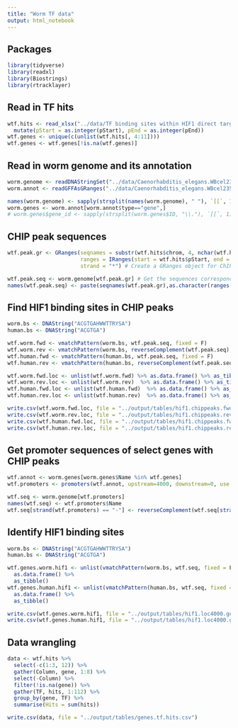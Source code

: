 ```yaml
---
title: "Worm TF data"
output: html_notebook
---
```


## Packages
```r
library(tidyverse)
library(readxl)
library(Biostrings)
library(rtracklayer)
```


## Read in TF hits 
```r
wtf.hits <- read_xlsx("../data/TF binding sites within HIF1 direct targets.xlsx") %>% 
  mutate(pStart = as.integer(pStart), pEnd = as.integer(pEnd))
wtf.genes <- unique(c(unlist(wtf.hits[, 4:11])))
wtf.genes <- wtf.genes[!is.na(wtf.genes)]
```

## Read in worm genome and its annotation
```r
worm.genome <- readDNAStringSet("../data/Caenorhabditis_elegans.WBcel235.dna.toplevel.fa.gz")
worm.annot <- readGFFAsGRanges("../data/Caenorhabditis_elegans.WBcel235.97.gff3.gz")

names(worm.genome) <- sapply(strsplit(names(worm.genome), " "), `[[`, 1)
worm.genes <- worm.annot[worm.annot$type=="gene",]
# worm.genes$gene_id <- sapply(strsplit(worm.genes$ID, "\\."), `[[`, 1)
```

## CHIP peak sequences
```r
wtf.peak.gr <- GRanges(seqnames = substr(wtf.hits$chrom, 4, nchar(wtf.hits$chrom)),
                       ranges = IRanges(start = wtf.hits$pStart, end = wtf.hits$pEnd), 
                       strand = "*") # Create a GRanges object for ChIP-peaks

wtf.peak.seq <- worm.genome[wtf.peak.gr] # Get the sequences corresponding to ChIP-peaks
names(wtf.peak.seq) <- paste(seqnames(wtf.peak.gr),as.character(ranges(wtf.peak.gr)), sep = "-") # Fix names
```

## Find HIF1 binding sites in CHIP peaks
```r
worm.bs <- DNAString("ACGTGAHWWTTRYSA")
human.bs <- DNAString("ACGTGA")

wtf.worm.fwd <- vmatchPattern(worm.bs, wtf.peak.seq, fixed = F)
wtf.worm.rev <- vmatchPattern(worm.bs, reverseComplement(wtf.peak.seq), fixed = F)
wtf.human.fwd <- vmatchPattern(human.bs, wtf.peak.seq, fixed = F)
wtf.human.rev <- vmatchPattern(human.bs, reverseComplement(wtf.peak.seq), fixed = F)

wtf.worm.fwd.loc <- unlist(wtf.worm.fwd) %>% as.data.frame() %>% as_tibble()
wtf.worm.rev.loc <- unlist(wtf.worm.rev)  %>% as.data.frame() %>% as_tibble() 
wtf.human.fwd.loc <- unlist(wtf.human.fwd)  %>% as.data.frame() %>% as_tibble()
wtf.human.rev.loc <- unlist(wtf.human.rev)  %>% as.data.frame() %>% as_tibble()

write.csv(wtf.worm.fwd.loc, file = "../output/tables/hif1.chippeaks.fwd.ACGTGAHWWTTRYSA.csv")
write.csv(wtf.worm.rev.loc, file = "../output/tables/hif1.chippeaks.rev.ACGTGAHWWTTRYSA.csv")
write.csv(wtf.human.fwd.loc, file = "../output/tables/hif1.chippeaks.fwd.ACGTGA.csv")
write.csv(wtf.human.rev.loc, file = "../output/tables/hif1.chippeaks.rev.AACGTGA.csv")
```

## Get promoter sequences of select genes with CHIP peaks
```r
wtf.annot <- worm.genes[worm.genes$Name %in% wtf.genes]
wtf.promoters <- promoters(wtf.annot, upstream=4000, downstream=0, use.names=TRUE)

wtf.seq <- worm.genome[wtf.promoters]
names(wtf.seq) <- wtf.promoters$Name
wtf.seq[strand(wtf.promoters) == "-"] <- reverseComplement(wtf.seq[strand(wtf.promoters) == "-"])
```

## Identify HIF1 binding sites
```r
worm.bs <- DNAString("ACGTGAHWWTTRYSA")
human.bs <- DNAString("ACGTGA")

wtf.genes.worm.hif1 <- unlist(vmatchPattern(worm.bs, wtf.seq, fixed = F)) %>%
  as.data.frame() %>%
  as_tibble() 
wtf.genes.human.hif1 <- unlist(vmatchPattern(human.bs, wtf.seq, fixed = F)) %>%
  as.data.frame() %>%
  as_tibble()

write.csv(wtf.genes.worm.hif1, file = "../output/tables/hif1.loc4000.genes.ACGTGAHWWTTRYSA.csv")
write.csv(wtf.genes.human.hif1, file = "../output/tables/hif1.loc4000.genes.ACGTGA.csv")
```

## Data wrangling
```r
data <- wtf.hits %>% 
  select(-c(1:3, 12)) %>%
  gather(Column, gene, 1:8) %>% 
  select(-Column) %>%
  filter(!is.na(gene)) %>%
  gather(TF, hits, 1:112) %>%
  group_by(gene, TF) %>%
  summarise(Hits = sum(hits))

write.csv(data, file = "../output/tables/genes.tf.hits.csv")
```

